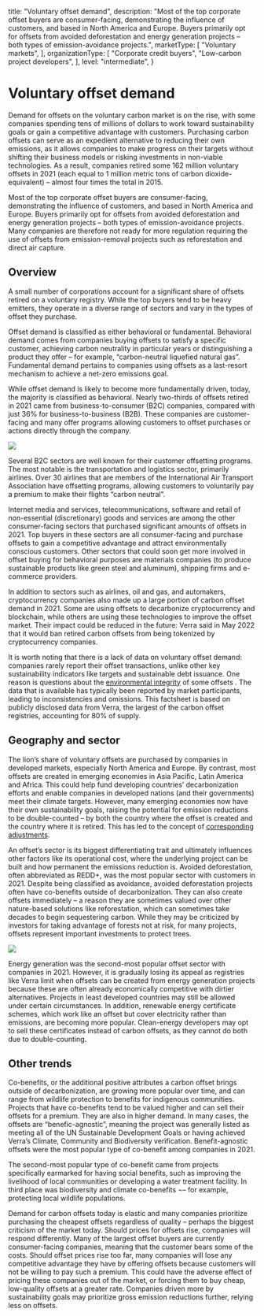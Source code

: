   title: "Voluntary offset demand",
  description: "Most of the top corporate offset buyers are consumer-facing, demonstrating the influence of customers, and based in North America and Europe. Buyers primarily opt for offsets from avoided deforestation and energy generation projects – both types of emission-avoidance projects.",
  marketType: [
    "Voluntary markets",
  ],
  organizationType: [
    "Corporate credit buyers",
    "Low-carbon project developers",
  ],
  level: "intermediate",
}

# Voluntary offset demand

Demand for offsets on the voluntary carbon market is on the rise, with some companies spending tens of millions of dollars to work toward sustainability goals or gain a competitive advantage with customers. Purchasing carbon offsets can serve as an expedient alternative to reducing their own emissions, as it allows companies to make progress on their targets without shifting their business models or risking investments in non-viable technologies. As a result, companies retired some 162 million voluntary offsets in 2021 (each equal to 1 million metric tons of carbon dioxide-equivalent) – almost four times the total in 2015.

<KeyMessage>
Most of the top corporate offset buyers are consumer-facing, demonstrating the influence of customers, and based in North America and Europe. Buyers primarily opt for offsets from avoided deforestation and energy generation projects – both types of emission-avoidance projects. Many companies are therefore not ready for more regulation requiring the use of offsets from emission-removal projects such as reforestation and direct air capture.
</KeyMessage>

## Overview
A small number of corporations account for a significant share of offsets retired on a voluntary registry. While the top buyers tend to be heavy emitters, they operate in a diverse range of sectors and vary in the types of offset they purchase. 

Offset demand is classified as either behavioral or fundamental. Behavioral demand comes from companies buying offsets to satisfy a specific customer, achieving carbon neutrality in particular years or distinguishing a product they offer – for example, “carbon-neutral liquefied natural gas”. Fundamental demand pertains to companies using offsets as a last-resort mechanism to achieve a net-zero emissions goal. 

While offset demand is likely to become more fundamentally driven, today, the majority is classified as behavioral. Nearly two-thirds of offsets retired in 2021 came from business-to-consumer (B2C) companies, compared with just 36% for business-to-business (B2B). These companies are customer-facing and many offer programs allowing customers to offset purchases or actions directly through the company. 

<Image src="offset-demand-1.png" ratio={0} />

Several B2C sectors are well known for their customer offsetting programs. The most notable is the transportation and logistics sector, primarily airlines. Over 30 airlines that are members of the International Air Transport Association have offsetting programs, allowing customers to voluntarily pay a premium to make their flights “carbon neutral”. 

Internet media and services, telecommunications, software and retail of non-essential (discretionary) goods and services are among the other consumer-facing sectors that purchased significant amounts of offsets in 2021. Top buyers in these sectors are all consumer-facing and purchase offsets to gain a competitive advantage and attract environmentally conscious customers. Other sectors that could soon get more involved in offset buying for behavioral purposes are materials companies (to produce sustainable products like green steel and aluminum), shipping firms and e-commerce providers. 

In addition to sectors such as airlines, oil and gas, and automakers, cryptocurrency companies also made up a large portion of carbon offset demand in 2021. Some are using offsets to decarbonize cryptocurrency and blockchain, while others are using these technologies to improve the offset market. Their impact could be reduced in the future: Verra said in May 2022 that it would ban retired carbon offsets from being tokenized by cryptocurrency companies.

It is worth noting that there is a lack of data on voluntary offset demand: companies rarely report their offset transactions, unlike other key sustainability indicators like targets and sustainable debt issuance. One reason is questions about the [environmental integrity](/factsheets/offset-quality) of some offsets . The data that is available has typically been reported by market participants, leading to inconsistencies and omissions. This factsheet is based on publicly disclosed data from Verra, the largest of the carbon offset registries, accounting for 80% of supply. 

## Geography and sector
The lion’s share of voluntary offsets are purchased by companies in developed markets, especially North America and Europe. By contrast, most offsets are created in emerging economies in Asia Pacific, Latin America and Africa. This could help fund developing countries’ decarbonization efforts and enable companies in developed nations (and their governments) meet their climate targets. However, many emerging economies now have their own sustainability goals, raising the potential for emission reductions to be double-counted – by both the country where the offset is created and the country where it is retired. This has led to the concept of [corresponding adjustments](/factsheets/article-6).

An offset’s sector is its biggest differentiating trait and ultimately influences other factors like its operational cost, where the underlying project can be built and how permanent the emissions reduction is. Avoided deforestation, often abbreviated as REDD+, was the most popular sector with customers in 2021. Despite being classified as avoidance, avoided deforestation projects often have co-benefits outside of decarbonization. They can also create offsets immediately – a reason they are sometimes valued over other nature-based solutions like reforestation, which can sometimes take decades to begin sequestering carbon. While they may be criticized by investors for taking advantage of forests not at risk, for many projects, offsets represent important investments to protect trees. 

<Image src="offset-demand-2.png" ratio={0} />

Energy generation was the second-most popular offset sector with companies in 2021. However, it is gradually losing its appeal as registries like Verra limit when offsets can be created from energy generation projects because these are often already economically competitive with dirtier alternatives. Projects in least developed countries may still be allowed under certain circumstances. In addition, renewable energy certificate schemes, which work like an offset but cover electricity rather than emissions, are becoming more popular. Clean-energy developers may opt to sell these certificates instead of carbon offsets, as they cannot do both due to double-counting.

## Other trends
Co-benefits, or the additional positive attributes a carbon offset brings outside of decarbonization, are growing more popular over time, and can range from wildlife protection to benefits for indigenous communities. Projects that have co-benefits tend to be valued higher and can sell their offsets for a premium. They are also in higher demand. In many cases, the offsets are “benefic-agnostic”, meaning the project was generally listed as meeting all of the UN Sustainable Development Goals or having achieved Verra’s Climate, Community and Biodiversity verification. Benefit-agnostic offsets were the most popular type of co-benefit among companies in 2021.

The second-most popular type of co-benefit came from projects specifically earmarked for having social benefits, such as improving the livelihood of local communities or developing a water treatment facility. In third place was biodiversity and climate co-benefits ¬– for example, protecting local wildlife populations.

Demand for carbon offsets today is elastic and many companies prioritize purchasing the cheapest offsets regardless of quality – perhaps the biggest criticism of the market today. Should prices for offsets rise, companies will respond differently. Many of the largest offset buyers are currently consumer-facing companies, meaning that the customer bears some of the costs. Should offset prices rise too far, many companies will lose any competitive advantage they have by offering offsets because customers will not be willing to pay such a premium. This could have the adverse effect of pricing these companies out of the market, or forcing them to buy cheap, low-quality offsets at a greater rate. Companies driven more by sustainability goals may prioritize gross emission reductions further, relying less on offsets.
